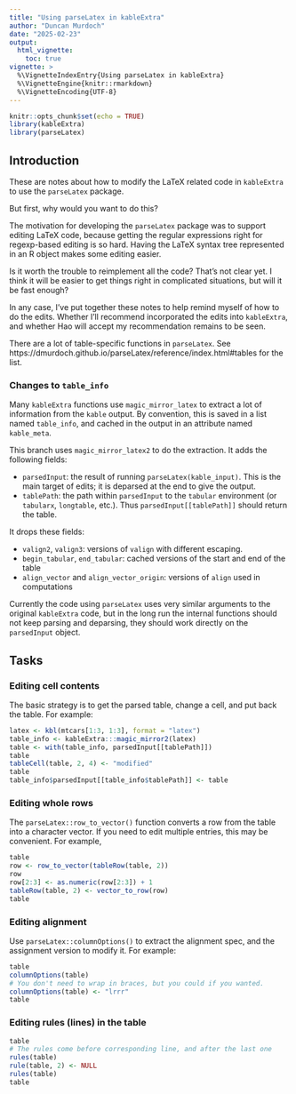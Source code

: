 ```yaml
---
title: "Using parseLatex in kableExtra"
author: "Duncan Murdoch"
date: "2025-02-23"
output: 
  html_vignette:
    toc: true
vignette: >
  %\VignetteIndexEntry{Using parseLatex in kableExtra}
  %\VignetteEngine{knitr::rmarkdown}
  %\VignetteEncoding{UTF-8}
---
```


```r
knitr::opts_chunk$set(echo = TRUE)
library(kableExtra)
library(parseLatex)
```

## Introduction

These are notes about how to modify the LaTeX related code in
`kableExtra` to use the `parseLatex` package.

But first, why would you want to do this?

The motivation for developing the `parseLatex` package was to
support editing LaTeX code, because getting the regular expressions
right for regexp-based editing is so hard.  Having the LaTeX syntax
tree represented in an R object makes some editing easier.

Is it worth the trouble to reimplement all the code?  That's not 
clear yet.  I think it will be easier to get things right in 
complicated situations, but will it be fast enough?  

In any case, I've put together these notes to help remind myself
of how to do the edits.  Whether I'll recommend incorporated the
edits into `kableExtra`, and whether Hao will accept my
recommendation remains to be seen.

There are a lot of table-specific functions in `parseLatex`.  See
https://dmurdoch.github.io/parseLatex/reference/index.html#tables for the list.


### Changes to `table_info`

Many `kableExtra` functions use `magic_mirror_latex` to 
extract a lot of information from
the `kable` output.  By convention, this is saved
in a list named `table_info`, and cached in the output in 
an attribute named `kable_meta`.

This branch uses `magic_mirror_latex2` to do the extraction.  It
adds the following fields:

- `parsedInput`:  the result of running `parseLatex(kable_input)`.
This is the main target of edits; it is deparsed at the end to
give the output.
- `tablePath`:  the path within `parsedInput` to the `tabular`
environment (or `tabularx`, `longtable`, etc.).  Thus `parsedInput[[tablePath]]` should return the table.

It drops these fields:

- `valign2`, `valign3`: versions of `valign` with different escaping.
- `begin_tabular`, `end_tabular`:  cached versions of the start 
and end of the table
- `align_vector` and `align_vector_origin`:  versions of `align`
used in computations

Currently the code using `parseLatex` uses very similar arguments to the 
original `kableExtra` code, but in the long run the internal functions should not 
keep parsing and deparsing, they should work directly on the `parsedInput` object.

## Tasks

### Editing cell contents

The basic strategy is to get the parsed table, change a cell,
and put back the table.  For example:
```r
latex <- kbl(mtcars[1:3, 1:3], format = "latex")
table_info <- kableExtra:::magic_mirror2(latex)
table <- with(table_info, parsedInput[[tablePath]])
table
tableCell(table, 2, 4) <- "modified"
table
table_info$parsedInput[[table_info$tablePath]] <- table
```

### Editing whole rows

The `parseLatex::row_to_vector()` function converts a row from the
table into a character vector.  If you need to edit multiple
entries, this may be convenient.  For example,
```r
table
row <- row_to_vector(tableRow(table, 2))
row
row[2:3] <- as.numeric(row[2:3]) + 1
tableRow(table, 2) <- vector_to_row(row)
table
```

### Editing alignment

Use `parseLatex::columnOptions()` to extract the alignment
spec, and the assignment version to modify it.  For example:
```r
table
columnOptions(table)
# You don't need to wrap in braces, but you could if you wanted.
columnOptions(table) <- "lrrr"
table
```

### Editing rules (lines) in the table

```r
table
# The rules come before corresponding line, and after the last one
rules(table)
rule(table, 2) <- NULL
rules(table)
table
```
